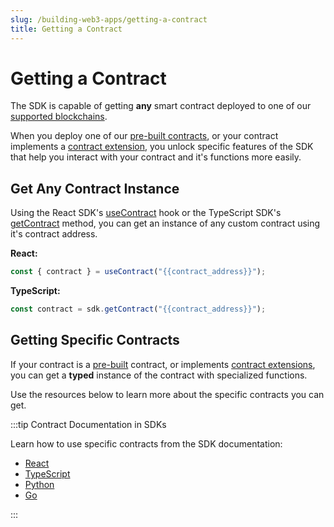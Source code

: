 ```yaml
---
slug: /building-web3-apps/getting-a-contract
title: Getting a Contract
---
```


# Getting a Contract

The SDK is capable of getting **any** smart contract deployed to one of our [supported blockchains](/guides/which-network-should-you-use).

When you deploy one of our [pre-built contracts](/pre-built-contracts), or your contract implements a [contract extension](/thirdweb-deploy/contract-extensions),
you unlock specific features of the SDK that help you interact with your contract and it's functions more easily.

## Get Any Contract Instance

Using the React SDK's [useContract](/react/react.usecontract) hook
or the TypeScript SDK's [getContract](/typescript/sdk.thirdwebsdk.getcontract) method,
you can get an instance of any custom contract using it's contract address.

<!-- TODO: Create code snippet for this + more react  -->

**React:**

```jsx
const { contract } = useContract("{{contract_address}}");
```

<!-- TODO: Create code snippet for this + more react  -->

**TypeScript:**

```javascript
const contract = sdk.getContract("{{contract_address}}");
```

## Getting Specific Contracts

If your contract is a [pre-built](/pre-built-contracts) contract, or implements [contract extensions](/thirdweb-deploy/contract-extensions),
you can get a **typed** instance of the contract with specialized functions.

Use the resources below to learn more about the specific contracts you can get.

:::tip Contract Documentation in SDKs

Learn how to use specific contracts from the SDK documentation:

- [React](/react/category/contracts)
- [TypeScript](/typescript/category/built-in-contracts)
- [Python](/python/category/contracts)
- [Go](/go/category/contracts)

:::
